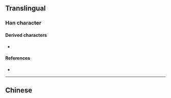 {{character info}}
==Translingual==

===Han character===
{{Han char|rn=9|rad=人|as=13|sn=15|four=|canj=OTCD|ids=⿰亻業}}

====Derived characters====
* {{l|mul|[[𧀸]]}}

====References====
* {{Han ref|kx=0118.220|hdz=10224.110|uh=3492|ud=13458}}

----

==Chinese==
{{zh-see|僕|v}}
